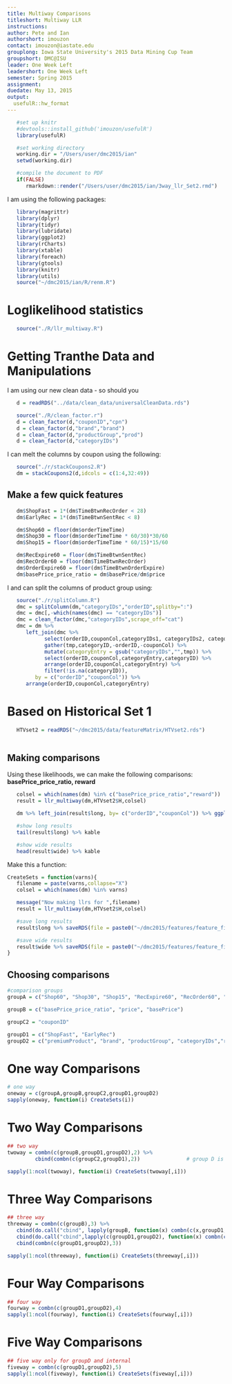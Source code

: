```yaml
---
title: Multiway Comparisons 
titleshort: Multiway LLR
instructions: 
author: Pete and Ian
authorshort: imouzon
contact: imouzon@iastate.edu
grouplong: Iowa State University's 2015 Data Mining Cup Team
groupshort: DMC@ISU
leader: One Week Left 
leadershort: One Week Left
semester: Spring 2015
assignment: 
duedate: May 13, 2015
output:
  usefulR::hw_format
---
```


<!--- # (R code (No Results in Document)) -->
```r
   #set up knitr
   #devtools::install_github('imouzon/usefulR')
   library(usefulR)

   #set working directory
   working.dir = "/Users/user/dmc2015/ian"
   setwd(working.dir)

   #compile the document to PDF
   if(FALSE) 
      rmarkdown::render("/Users/user/dmc2015/ian/3way_llr_Set2.rmd")
```

I am using the following packages:
<!--- # (R code (No Results in Document))-->
```r
   library(magrittr)
   library(dplyr)
   library(tidyr)
   library(lubridate)
   library(ggplot2)
   library(rCharts)
   library(xtable)
   library(foreach)
   library(gtools)
   library(knitr)
   library(utils)
   source("~/dmc2015/ian/R/renm.R")
```


# Loglikelihood statistics

<!--- xx: R code (No Results in Document) -->
```r
   source("./R/llr_multiway.R")
```

# Getting Tranthe Data and Manipulations 
I am using our new clean data - so should you
<!--- chunk-label: R code (No Results in Document) -->
```r
   d = readRDS("../data/clean_data/universalCleanData.rds")

   source("./R/clean_factor.r")
   d = clean_factor(d,"couponID","cpn")
   d = clean_factor(d,"brand","brand")
   d = clean_factor(d,"productGroup","prod")
   d = clean_factor(d,"categoryIDs")
```

I can melt the columns by coupon using the following:
<!--- : R code (No Results in Document) -->
```r
   source("./r/stackCoupons2.R")
   dm = stackCoupons2(d,idcols = c(1:4,32:49)) 
```

## Make a few quick features
<!--- : R code (No Results in Document) -->
```r
   dm$ShopFast = 1*(dm$TimeBtwnRecOrder < 28)
   dm$EarlyRec = 1*(dm$TimeBtwnSentRec < 8)

   dm$Shop60 = floor(dm$orderTimeTime)
   dm$Shop30 = floor(dm$orderTimeTime * 60/30)*30/60
   dm$Shop15 = floor(dm$orderTimeTime * 60/15)*15/60

   dm$RecExpire60 = floor(dm$TimeBtwnSentRec)
   dm$RecOrder60 = floor(dm$TimeBtwnRecOrder)
   dm$OrderExpire60 = floor(dm$TimeBtwnOrderExpire)
   dm$basePrice_price_ratio = dm$basePrice/dm$price
```

I and can split the columns of product group using:
<!--- splitcols: R code (No Results in Document) -->
```r
   source("./r/splitColumn.R")
   dmc = splitColumn(dm,"categoryIDs","orderID",splitby=":") 
   dmc = dmc[,-which(names(dmc) == "categoryIDs")]
   dmc = clean_factor(dmc,"categoryIDs",scrape_off="cat")
   dmc = dm %>% 
      left_join(dmc %>%
            select(orderID,couponCol,categoryIDs1, categoryIDs2, categoryIDs3, categoryIDs4, categoryIDs5) %>%
            gather(tmp,categoryID,-orderID,-couponCol) %>%
            mutate(categoryEntry = gsub("categoryIDs","",tmp)) %>%
            select(orderID,couponCol,categoryEntry,categoryID) %>%
            arrange(orderID,couponCol,categoryEntry) %>%
            filter(!is.na(categoryID)),
         by = c("orderID","couponCol")) %>%
      arrange(orderID,couponCol,categoryEntry)
```


# Based on Historical Set 1
<!--- readHist1: R code (No Results in Document) -->
```r
   HTVset2 = readRDS("~/dmc2015/data/featureMatrix/HTVset2.rds")
   
```


## Making comparisons
Using these likelihoods, we can make the following comparisons:
**basePrice_price_ratio, reward**
<!--- : R code (No Results in Document) -->
```r
   colsel = which(names(dm) %in% c("basePrice_price_ratio","reward"))
   result = llr_multiway(dm,HTVset2$H,colsel)

   dm %>% left_join(result$long, by= c("orderID","couponCol")) %>% ggplot(aes(factor(reward),llr_naive_rwdXbasePrice_price_ratio,color=factor(couponUsed),group=couponCol)) + geom_boxplot()

   #show long results
   tail(result$long) %>% kable

   #show wide results
   head(result$wide) %>% kable
```

Make this a function:
<!--- : R code (No Results in Document) -->
```r
CreateSets = function(varns){
   filename = paste(varns,collapse="X")
   colsel = which(names(dm) %in% varns)

   message("Now making llrs for ",filename)
   result = llr_multiway(dm,HTVset2$H,colsel)

   #save long results
   result$long %>% saveRDS(file = paste0("~/dmc2015/features/feature_files/set2/llr_",filename,"_long.rds"))

   #save wide results
   result$wide %>% saveRDS(file = paste0("~/dmc2015/features/feature_files/set2/llr_",filename,"_wide.rds"))
}
```

## Choosing comparisons

<!--- chunk-label: R code (No Results in Document) -->
```r
#comparison groups
groupA = c("Shop60", "Shop30", "Shop15", "RecExpire60", "RecOrder60", "OrderExpire60")

groupB = c("basePrice_price_ratio", "price", "basePrice")

groupC2 = "couponID"

groupD1 = c("ShopFast", "EarlyRec")
groupD2 = c("premiumProduct", "brand", "productGroup", "categoryIDs","reward")
```


# One way Comparisons
<!--- chunk-label: R code (No Results in Document) -->
```r
# one way
oneway = c(groupA,groupB,groupC2,groupD1,groupD2)
sapply(oneway, function(i) CreateSets(i)) 
```


# Two Way Comparisons
<!--- chunk-label: R code (No Results in Document) -->
```r
## two way
twoway = combn(c(groupB,groupD1,groupD2),2) %>% 
         cbind(combn(c(groupC2,groupD1),2))               # group D is OK for internal 2 way

sapply(1:ncol(twoway), function(i) CreateSets(twoway[,i]))
```


# Three Way Comparisons
<!--- chunk-label: R code (No Results in Document) -->
```r
## three way 
threeway = combn(c(groupB),3) %>%                                                              # group B = 2 and userID is OK   
   cbind(do.call("cbind", lapply(groupB, function(x) combn(c(x,groupD1,groupD2),3)))) %>%      # group B = 1 and group D = 2 is OK
   cbind(do.call("cbind",lapply(c(groupD1,groupD2), function(x) combn(c(x,groupB),3)))) %>%    # group B = 2 and group D = 1 is OK
   cbind(combn(c(groupD1,groupD2),3))

sapply(1:ncol(threeway), function(i) CreateSets(threeway[,i]))
```


# Four Way Comparisons
<!--- chunk-label: R code (No Results in Document) -->
```r
## four way
fourway = combn(c(groupD1,groupD2),4)
sapply(1:ncol(fourway), function(i) CreateSets(fourway[,i]))
```


# Five Way Comparisons
<!--- chunk-label: R code (No Results in Document) -->
```r
## five way only for groupD and internal
fiveway = combn(c(groupD1,groupD2),5)
sapply(1:ncol(fiveway), function(i) CreateSets(fiveway[,i]))
```
